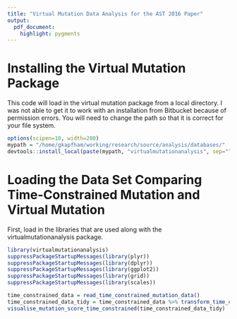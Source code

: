 ```yaml
---
title: "Virtual Mutation Data Analysis for the AST 2016 Paper"
output:
  pdf_document:
    highlight: pygments
---
```


# Installing the Virtual Mutation Package

This code will load in the virtual mutation package from a local directory. I was not able to get it to work with an
installation from Bitbucket because of permission errors. You will need to change the path so that it is correct for
your file system.

```r
options(scipen=10, width=200)
mypath = "/home/gkapfham/working/research/source/analysis/databases/"
devtools::install_local(paste(mypath, "virtualmutationanalysis", sep=""))
```

# Loading the Data Set Comparing Time-Constrained Mutation and Virtual Mutation

First, load in the libraries that are used along with the virtualmutationanalysis package.

```r
library(virtualmutationanalysis)
suppressPackageStartupMessages(library(plyr))
suppressPackageStartupMessages(library(dplyr))
suppressPackageStartupMessages(library(ggplot2))
suppressPackageStartupMessages(library(grid))
suppressPackageStartupMessages(library(scales))
```

```r
time_constrained_data = read_time_constrained_mutation_data()
time_constrained_data_tidy = time_constrained_data %>% transform_time_constrained_data_for_scores()
visualise_mutation_score_time_constrained(time_constrained_data_tidy)
```

